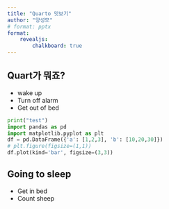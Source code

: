 ```yaml
---
title: "Quarto 맛보기"
author: "양성모"
# format: pptx
format:
    revealjs:
        chalkboard: true
---
```


## Quart가 뭐죠?
- wake up
-   Turn off alarm
-   Get out of bed
```python
print("test")
import pandas as pd
import matplotlib.pyplot as plt
df = pd.DataFrame({'a': [1,2,3], 'b': [10,20,30]})
# plt.figure(figsize=(1,1))
df.plot(kind='bar', figsize=(3,3))
```

## Going to sleep

-   Get in bed
-   Count sheep